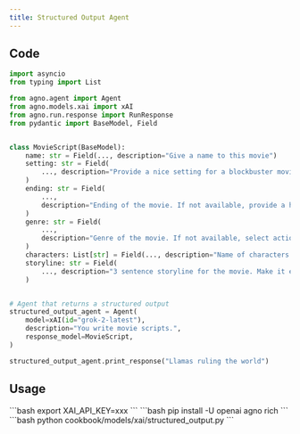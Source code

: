 ```yaml
---
title: Structured Output Agent
---
```


## Code

```python cookbook/models/xai/structured_output.py
import asyncio
from typing import List

from agno.agent import Agent
from agno.models.xai import xAI
from agno.run.response import RunResponse
from pydantic import BaseModel, Field


class MovieScript(BaseModel):
    name: str = Field(..., description="Give a name to this movie")
    setting: str = Field(
        ..., description="Provide a nice setting for a blockbuster movie."
    )
    ending: str = Field(
        ...,
        description="Ending of the movie. If not available, provide a happy ending.",
    )
    genre: str = Field(
        ...,
        description="Genre of the movie. If not available, select action, thriller or romantic comedy.",
    )
    characters: List[str] = Field(..., description="Name of characters for this movie.")
    storyline: str = Field(
        ..., description="3 sentence storyline for the movie. Make it exciting!"
    )


# Agent that returns a structured output
structured_output_agent = Agent(
    model=xAI(id="grok-2-latest"),
    description="You write movie scripts.",
    response_model=MovieScript,
)

structured_output_agent.print_response("Llamas ruling the world")
```

## Usage

<Steps>
  <Snippet file="create-venv-step.mdx" />

  <Step title="Set your API key">
    ```bash
    export XAI_API_KEY=xxx
    ```
  </Step>

  <Step title="Install libraries">
    ```bash
    pip install -U openai agno rich
    ```
  </Step>

  <Step title="Run Agent">
    ```bash
    python cookbook/models/xai/structured_output.py
    ```
  </Step>
</Steps> 